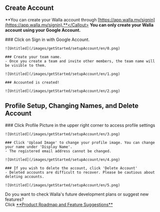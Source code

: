 
## Create Account

<Callout type='info' emoji="🔔">**You can create your Walla account through
    [https://app.walla.my/signin](https://app.walla.my/signin).**</Callout>
<Callout type='warning' emoji="⚠️">**You can only create your Walla account using your Google Account.**</Callout>

<Steps>
    ### Click on Sign in with Google Account.

    ![Untitled](/images/getStarted/setupAccount/en/0.png)

    ### Create your team name.
    - Once you create a team and invite other members, the team name will be visible to them.

    ![Untitled](/images/getStarted/setupAccount/en/1.png)

    ### Accounted is created!

    ![Untitled](/images/getStarted/setupAccount/en/2.png)
</Steps>

## Profile Setup, Changing Names, and Delete Account

<Steps>
    ### Click Profile Picture in the upper right corner to access profile settings

    ![Untitled](/images/getStarted/setupAccount/en/3.png)

    ### Click 'Upload Image' to change your profile image. You can change your name under 'Display Name'.
    - The registered email address cannot be changed.

    ![Untitled](/images/getStarted/setupAccount/en/4.png)

    ### If you wish to delete the account, click 'Delete Account'
    - Deleted accounts are difficult to recover. Please be cautious about deleting accounts.

    ![Untitled](/images/getStarted/setupAccount/en/5.png)

</Steps>



<Callout type='info' emoji="🔔">
    Do you want to check Walla's future development plans or suggest new features? <br/>Click <a
    href='https://app.walla.my/signin?redirectUrl=/support/featureRequest'
    target="_blank"
    rel="noopener noreferrer"
    style={{textDecoration: 'underline'}}>**Product
    Roadmap and Feature Suggestions**</a>
</Callout>